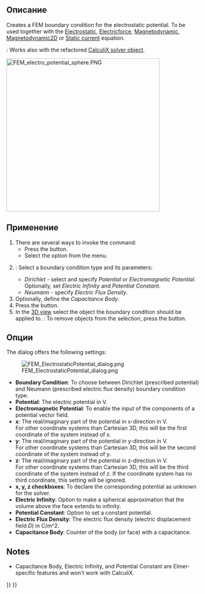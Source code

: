 <languages/>

<div class="mw-translate-fuzzy">
{{Docnav/ru
|[[FEM_ElementFluid1D/ru|Секция текущего вещества для одномерного потока]]
|[[FEM_ConstraintInitialFlowVelocity/ru|Начальное условие скорости потока]]
|[[FEM_Workbench/ru|Верстак "FEM"]]
|IconL=FEM_ElementFluid1D.svg
|IconR=FEM_ConstraintInitialFlowVelocity.svg
|IconC=Workbench_FEM.svg
}}
</div>

<div class="mw-translate-fuzzy">
{{GuiCommand
|Name=FEM ConstraintElectrostaticPotential
|Name/ru=FEM ConstraintElectrostaticPotential
|Icon=Fem-constraint-electrostatic-potential.svg
|MenuLocation= Model → Electrostatic Constraints → Constraint Electrostatic Potential
|Workbenches=[[FEM_Workbench/ru|FEM]]
|Shortcut=
|SeeAlso=[[FEM_tutorial/ru|FEM tutorial]]
}}
</div>

<span id="Description"></span>
==Описание==

Creates a FEM boundary condition for the electrostatic potential. To be used together with the [[FEM_EquationElectrostatic|Electrostatic]], [[FEM_EquationElectricforce|Electricforce]], [[FEM_EquationMagnetodynamic|Magnetodynamic]], [[FEM_EquationMagnetodynamic2D|Magnetodynamic2D]] or [[FEM_EquationStaticCurrent|Static current]] equation.

{{Version|1.1}}: Works also with the refactored [[FEM_SolverCalculixCcxtools|CalculiX solver object]].

[[Image:FEM_electro_potential_sphere.PNG|400px]]
{{Caption|Electrostatic potential boundary condition in the capacitance of two spheres [[FEM_Examples|FEM Example]]}}

<span id="Usage"></span>
==Применение==

# There are several ways to invoke the command:
#* Press the {{Button|[[Image:FEM_ConstraintElectrostaticPotential.svg|16px]] [[FEM_ConstraintElectrostaticPotential|Electrostatic potential boundary condition]]}} button.
#* Select the {{MenuCommand|Model → Electromagnetic boundary conditions → [[Image:FEM_ConstraintElectrostaticPotential.svg|16px]] Electrostatic potential boundary condition}} option from the menu.
# {{VersionPlus|1.1}}: Select a boundary condition type and its parameters:
#* ''Dirichlet'' - select and specify ''Potential'' or ''Electromagnetic Potential''. Optionally, set ''Electric Infinity'' and ''Potential Constant''.
#* ''Neumann'' - specify ''Electric Flux Density''.
# Optionally, define the ''Capacitance Body''.
# Press the {{Button|Add}} button.
# In the [[3D_view|3D view]] select the object the boundary condition should be applied to. {{Version|1.1}}: To remove objects from the selection, press the {{Button|Remove}} button.

<span id="Options"></span>
==Опции==

The dialog offers the following settings:

[[Image:FEM_ElectrostaticPotential_dialog.png]]

* '''Boundary Condition''': To choose between Dirichlet (prescribed potential) and Neumann (prescribed electric flux density) boundary condition type. {{Version|1.1}}
* '''Potential''': The electric potential in V.
* '''Electromagnetic Potential''': To enable the input of the components of a potential vector field.
* '''x''': The real/imaginary part of the potential in x-direction in V.</br> For other coordinate systems than Cartesian 3D, this will be the first coordinate of the system instead of x.
* '''y''': The real/imaginary part of the potential in y-direction in V.</br> For other coordinate systems than Cartesian 3D, this will be the second coordinate of the system instead of y.
* '''z''': The real/imaginary part of the potential in z-direction in V.</br> For other coordinate systems than Cartesian 3D, this will be the third coordinate of the system instead of z. If the coordinate system has no third coordinate, this setting will be ignored.
* '''x, y, z checkboxes''': To declare the corresponding potential as unknown for the solver.
* '''Electric Infinity''': Option to make a spherical approximation that the volume above the face extends to infinity.
* '''Potential Constant''': Option to set a constant potential.
* '''Electric Flux Density''': The electric flux density (electric displacement field ''D'') in C/m^2. {{Version|1.1}}
* '''Capacitance Body''': Counter of the body (or face) with a capacitance.

==Notes==

* Capacitance Body, Electric Infinity, and Potential Constant are Elmer-specific features and won't work with CalculiX.


<div class="mw-translate-fuzzy">
{{Docnav/ru
|[[FEM_ElementFluid1D/ru|Секция текущего вещества для одномерного потока]]
|[[FEM_ConstraintInitialFlowVelocity/ru|Начальное условие скорости потока]]
|[[FEM_Workbench/ru|Верстак "FEM"]]
|IconL=FEM_ElementFluid1D.svg
|IconR=FEM_ConstraintInitialFlowVelocity.svg
|IconC=Workbench_FEM.svg
}}
</div>

{{FEM Tools navi{{#translation:}}}}
{{Userdocnavi{{#translation:}}}}